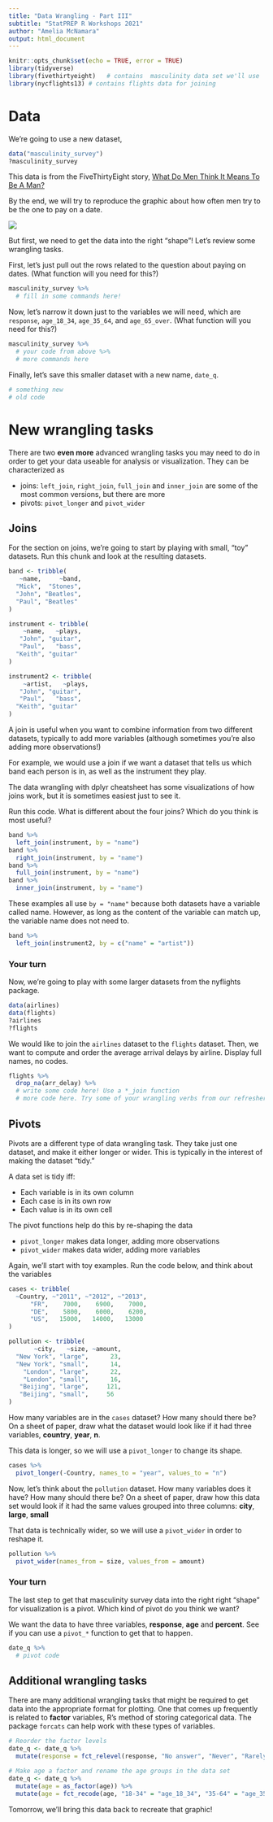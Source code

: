 ```yaml
---
title: "Data Wrangling - Part III"
subtitle: "StatPREP R Workshops 2021"
author: "Amelia McNamara"
output: html_document
---
```


```r
knitr::opts_chunk$set(echo = TRUE, error = TRUE)
library(tidyverse)
library(fivethirtyeight)   # contains  masculinity data set we'll use
library(nycflights13) # contains flights data for joining
```

# Data

We're going to use a new dataset, 

```r
data("masculinity_survey")
?masculinity_survey
```

This data is from the FiveThirtyEight story, [What Do Men Think It Means To Be A Man?](https://fivethirtyeight.com/features/what-do-men-think-it-means-to-be-a-man)

By the end, we will try to reproduce the graphic about how often men try to be the one to pay on a date.

![](img/pay_date.png)

But first, we need to get the data into the right "shape"! Let's review some wrangling tasks. 

First, let's just pull out the rows related to the question about paying on dates. (What function will you need for this?)

```r
masculinity_survey %>%
  # fill in some commands here!
```

Now, let's narrow it down just to the variables we will need, which are `response`, `age_18_34`, `age_35_64`, and `age_65_over`. (What function will you need for this?)

```r
masculinity_survey %>%
  # your code from above %>%
  # more commands here
```


Finally, let's save this smaller dataset with a new name, `date_q`.

```r
# something new 
# old code
```


# New wrangling tasks

There are two **even more** advanced wrangling tasks you may need to do in order to get your data useable for analysis or visualization. They can be characterized as 

- joins: `left_join`, `right_join`, `full_join` and `inner_join` are some of the most common versions, but there are more
- pivots: `pivot_longer` and `pivot_wider`

## Joins

For the section on joins, we're going to start by playing with small, "toy" datasets. Run this chunk and look at the resulting datasets. 

```r
band <- tribble(
   ~name,     ~band,
  "Mick",  "Stones",
  "John", "Beatles",
  "Paul", "Beatles"
)

instrument <- tribble(
    ~name,   ~plays,
   "John", "guitar",
   "Paul",   "bass",
  "Keith", "guitar"
)

instrument2 <- tribble(
    ~artist,   ~plays,
   "John", "guitar",
   "Paul",   "bass",
  "Keith", "guitar"
)
```

A join is useful when you want to combine information from two different datasets, typically to add more variables (although sometimes you're also adding more observations!)

For example, we would use a join if we want a dataset that tells us which band each person is in, as well as the instrument they play. 

The data wrangling with dplyr cheatsheet has some visualizations of how joins work, but it is sometimes easiest just to see it.

Run this code. What is different about the four joins? Which do you think is most useful? 
```r
band %>% 
  left_join(instrument, by = "name")
band %>% 
  right_join(instrument, by = "name")
band %>% 
  full_join(instrument, by = "name")
band %>% 
  inner_join(instrument, by = "name")
```


These examples all use `by = "name"` because both datasets have a variable called name. However, as long as the content of the variable can match up, the variable name does not need to. 

```r
band %>% 
  left_join(instrument2, by = c("name" = "artist"))
```

### Your turn

Now, we're going to play with some larger datasets from the nyflights package. 

```r
data(airlines)
data(flights)
?airlines
?flights
```

We would like to join the `airlines` dataset to the `flights` dataset. Then, we want to compute and order the average arrival delays by airline. Display full names, no codes.

```r
flights %>%
  drop_na(arr_delay) %>%
  # write some code here! Use a *_join function
  # more code here. Try some of your wrangling verbs from our refresher
```



## Pivots

Pivots are a different type of data wrangling task. They take just one dataset, and make it either longer or wider. This is typically in the interest of making the dataset "tidy."

A data set is tidy iff:

- Each variable is in its own column
- Each case is in its own row
- Each value is in its own cell

The pivot functions help do this by re-shaping the data

- `pivot_longer` makes data longer, adding more observations
- `pivot_wider` makes data wider, adding more variables

Again, we'll start with toy examples. Run the code below, and think about the variables 

```r
cases <- tribble(
  ~Country, ~"2011", ~"2012", ~"2013",
      "FR",    7000,    6900,    7000,
      "DE",    5800,    6000,    6200,
      "US",   15000,   14000,   13000
)

pollution <- tribble(
       ~city,   ~size, ~amount,
  "New York", "large",      23,
  "New York", "small",      14,
    "London", "large",      22,
    "London", "small",      16,
   "Beijing", "large",     121,
   "Beijing", "small",     56
)
```

How many variables are in the `cases` dataset? How many should there be? 
On a sheet of paper, draw what the dataset would look like if it had three variables,  **country**, **year**, **n**. 

This data is longer, so we will use a `pivot_longer` to change its shape.

```r
cases %>%
  pivot_longer(-Country, names_to = "year", values_to = "n")
```

Now, let's think about the `pollution` dataset. How many variables does it have? How many should there be? 
On a sheet of paper, draw how this data set would look if it had the same values grouped into three columns: **city**, **large**, **small**

That data is technically wider, so we will use a `pivot_wider` in order to reshape it.

```r
pollution %>%
  pivot_wider(names_from = size, values_from = amount)
```



### Your turn 

The last step to get that masculinity survey data into the right right "shape" for visualization is a pivot. Which kind of pivot do you think we want? 

We want the data to have three variables, **response**, **age** and **percent**. See if you can use a `pivot_*` function to get that to happen. 


```r
date_q %>%
  # pivot code
```


## Additional wrangling tasks

There are many additional wrangling tasks that might be required to get data into the appropriate format for plotting. One that comes up frequently is related to **factor** variables, R's method of storing categorical data. The package `forcats` can help work with these types of variables. 

```r
# Reorder the factor levels
date_q <- date_q %>%
  mutate(response = fct_relevel(response, "No answer", "Never", "Rarely", "Sometimes", "Often", "Always"))

# Make age a factor and rename the age groups in the data set
date_q <- date_q %>%
  mutate(age = as_factor(age)) %>%
  mutate(age = fct_recode(age, "18-34" = "age_18_34", "35-64" = "age_35_64", "65 AND UP" = "age_65_over"))
```

Tomorrow, we'll bring this data back to recreate that graphic!